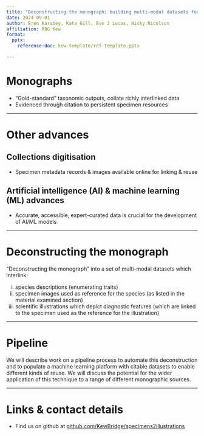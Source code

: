 ```yaml
---
title: "Deconstructing the monograph: building multi-modal datasets for machine learning"
date: 2024-09-01
author: Eren Karabey, Kate Gill, Eve J Lucas, Nicky Nicolson 
affiliation: RBG Kew
format: 
  pptx:
    reference-doc: kew-template/ref-template.pptx

---
```


# Monographs

- "Gold-standard" taxonomic outputs, collate richly interlinked data
- Evidenced through citation to persistent specimen resources

---

# Other advances

## Collections digitisation

- Specimen metadata records & images available online for linking & reuse

## Artificial intelligence (AI) & machine learning (ML) advances

- Accurate, accessible, expert-curated data is crucial for the development of AI/ML models

---

# Deconstructing the monograph

"Deconstructing the monograph" into a set of multi-modal datasets which interlink:

i. species descriptions (enumerating traits) 
i. specimen images used as reference for the species (as listed in the material examined section)
i. scientific illustrations which depict diagnostic features (which are linked to the specimen used as the reference for the illustration)


---

# Pipeline

We will describe work on a pipeline process to automate this deconstruction and to populate a machine learning platform with citable datasets to enable different kinds of reuse. We will discuss the potential for the wider application of this technique to a range of different monographic sources.

---

# Links & contact details

- Find us on github at [github.com/KewBridge/specimens2illustrations](https://github.com/KewBridge/specimens2illustrations)
